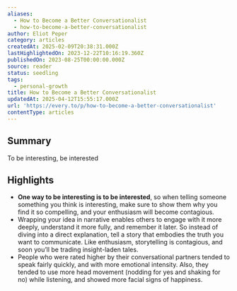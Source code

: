 ```yaml
---
aliases:
  - How to Become a Better Conversationalist
  - how-to-become-a-better-conversationalist
author: Eliot Peper
category: articles
createdAt: 2025-02-09T20:38:31.000Z
lastHighlightedOn: 2023-12-22T10:16:19.360Z
publishedOn: 2023-08-25T00:00:00.000Z
source: reader
status: seedling
tags:
  - personal-growth
title: How to Become a Better Conversationalist
updatedAt: 2025-04-12T15:55:17.000Z
url: 'https://every.to/p/how-to-become-a-better-conversationalist'
contentType: articles
---
```

## Summary

To be interesting, be interested

## Highlights

- **One way to be interesting is to be interested**, so when telling someone something you think is interesting, make sure to show them why you find it so compelling, and your enthusiasm will become contagious.
- Wrapping your idea in narrative enables others to engage with it more deeply, understand it more fully, and remember it later. So instead of diving into a direct explanation, tell a story that embodies the truth you want to communicate. Like enthusiasm, storytelling is contagious, and soon you’ll be trading insight-laden tales.
- People who were rated higher by their conversational partners tended to speak fairly quickly, and with more emotional intensity. Also, they tended to use more head movement (nodding for yes and shaking for no) while listening, and showed more facial signs of happiness.
